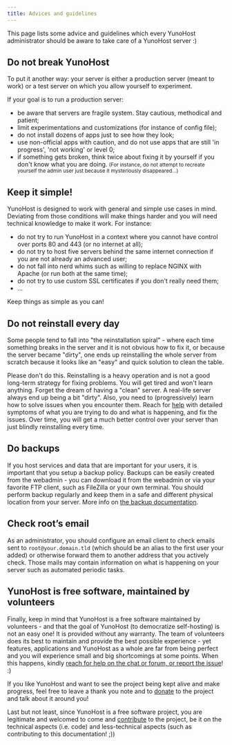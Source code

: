 ```yaml
---
title: Advices and guidelines
---
```


This page lists some advice and guidelines which every YunoHost administrator should be aware to take care of a YunoHost server :)

## Do not break YunoHost

To put it another way: your server is either a production server (meant to work) or a test server on which you allow yourself to experiment.

If your goal is to run a production server:

- be aware that servers are fragile system. Stay cautious, methodical and patient;
- limit experimentations and customizations (for instance of config file);
- do not install dozens of apps just to see how they look;
- use non-official apps with caution, and do not use apps that are still 'in progress', 'not working' or level 0;
- if something gets broken, think twice about fixing it by yourself if you don't know what you are doing. <small>(For instance, do not attempt to recreate yourself the admin user just because it mysteriously disappeared...)</small>

## Keep it simple!

YunoHost is designed to work with general and simple use cases in mind. Deviating from those conditions will make things harder and you will need technical knowledge to make it work. For instance:

- do not try to run YunoHost in a context where you cannot have control over ports 80 and 443 (or no internet at all);
- do not try to host five servers behind the same internet connection if you are not already an advanced user;
- do not fall into nerd whims such as willing to replace NGINX with Apache (or run both at the same time);
- do not try to use custom SSL certificates if you don't really need them;
- ...

Keep things as simple as you can!

## Do not reinstall every day

Some people tend to fall into "the reinstallation spiral" - where each time something breaks in the server and it is not obvious how to fix it, or because the server became "dirty", one ends up reinstalling the whole server from scratch because it looks like an "easy" and quick solution to clean the table.

Please don't do this. Reinstalling is a heavy operation and is not a good long-term strategy for fixing problems. You will get tired and won't learn anything. Forget the dream of having a "clean" server. A real-life server always end up being a bit "dirty". Also, you need to (progressively) learn how to solve issues when you encounter them. Reach for [help](/community/help) with detailed symptoms of what you are trying to do and what is happening, and fix the issues. Over time, you will get a much better control over your server than just blindly reinstalling every time.

## Do backups

If you host services and data that are important for your users, it is important that you setup a backup policy. Backups can be easily created from the webadmin - you can download it from the webadmin or via your favorite FTP client, such as FileZilla or your own terminal. You should perform backup regularly and keep them in a safe and different physical location from your server. More info on [the backup documentation](/category/backups).

## Check root’s email

As an administrator, you should configure an email client to check emails sent to `root@your.domain.tld` (which should be an alias to the first user your added) or otherwise forward them to another address that you actively check. Those mails may contain information on what is happening on your server such as automated periodic tasks.

## YunoHost is free software, maintained by volunteers

Finally, keep in mind that YunoHost is a free software maintained by volunteers - and that the goal of YunoHost (to democratize self-hosting) is not an easy one! It is provided without any warranty. The team of volunteers does its best to maintain and provide the best possible experience - yet features, applications and YunoHost as a whole are far from being perfect and you will experience small and big shortcomings at some points. When this happens, kindly [reach for help on the chat or forum, or report the issue](/community/help)! :)

If you like YunoHost and want to see the project being kept alive and make progress, feel free to leave a thank you note and to [donate](https://liberapay.com/YunoHost) to the project and talk about it around you!

Last but not least, since YunoHost is a free software project, you are legitimate and welcomed to come and [contribute](/contribute/) to the project, be it on the technical aspects (i.e. code) and less-technical aspects (such as contributing to this documentation! ;))
